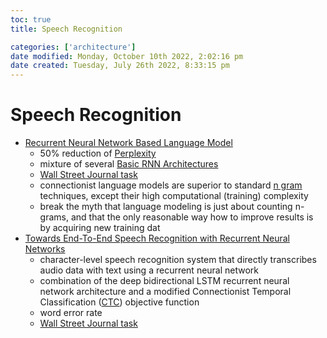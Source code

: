 ```yaml
---
toc: true
title: Speech Recognition

categories: ['architecture']
date modified: Monday, October 10th 2022, 2:02:16 pm
date created: Tuesday, July 26th 2022, 8:33:15 pm
---
```


# Speech Recognition
- [Recurrent Neural Network Based Language Model](https://www.fit.vutbr.cz/research/groups/speech/publi/2010/mikolov_interspeech2010_IS100722.pdf)
	- 50% reduction of [Perplexity](Perplexity.qmd)
	- mixture of several [Basic RNN Architectures](Basic%20RNN%20Architectures.qmd)
	- [Wall Street Journal task](Wall%20Street%20Journal%20task.qmd)
	- connectionist language models are superior to standard [n gram](n%20gram) techniques, except their high computational (training) complexity
	- break the myth that language modeling is just about counting n-grams, and that the only reasonable way how to improve results is by acquiring new training dat
- [Towards End-To-End Speech Recognition with Recurrent Neural Networks](http://proceedings.mlr.press/v32/graves14.pdf)
	- character-level speech recognition system that directly transcribes audio data with text using a recurrent neural network
	- combination of the deep bidirectional LSTM recurrent neural network architecture and a modified Connectionist Temporal Classification ([CTC](CTC.qmd)) objective function
	- word error rate
	- [Wall Street Journal task](Wall%20Street%20Journal%20task.qmd)




